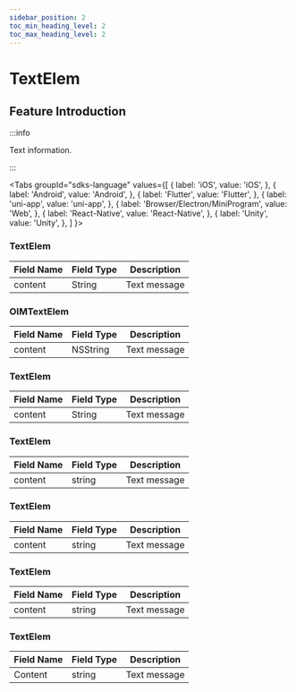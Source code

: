 ```yaml
---
sidebar_position: 2
toc_min_heading_level: 2
toc_max_heading_level: 2
---
```


# TextElem

## Feature Introduction

:::info

Text information.

:::

<Tabs
groupId="sdks-language"
values={[
{ label: 'iOS', value: 'iOS', },
{ label: 'Android', value: 'Android', },
{ label: 'Flutter', value: 'Flutter', },
{ label: 'uni-app', value: 'uni-app', },
{ label: 'Browser/Electron/MiniProgram', value: 'Web', },
{ label: 'React-Native', value: 'React-Native', },
{ label: 'Unity', value: 'Unity', },
]
}>

<TabItem value="Flutter">

### TextElem

| Field Name | Field Type | Description |
| ---------- | ---------- | ----------- |
| content    | String     | Text message |

</TabItem>

<TabItem value="iOS">

### OIMTextElem

| Field Name | Field Type | Description |
| ---------- | ---------- | ----------- |
| content    | NSString   | Text message |

</TabItem>

<TabItem value="Android">

### TextElem

| Field Name | Field Type | Description |
| ---------- | ---------- | ----------- |
| content    | String     | Text message |

</TabItem>

<TabItem value="Web">

### TextElem

| Field Name | Field Type | Description |
| ---------- | ---------- | ----------- |
| content    | string     | Text message |

</TabItem>

<TabItem value="uni-app">

### TextElem

| Field Name | Field Type | Description |
| ---------- | ---------- | ----------- |
| content    | string     | Text message |

</TabItem>

<TabItem value="React-Native">

### TextElem

| Field Name | Field Type | Description |
| ---------- | ---------- | ----------- |
| content    | string     | Text message |

</TabItem>

<TabItem value="Unity">

### TextElem

| Field Name | Field Type | Description |
| ---------- | ---------- | ----------- |
| Content    | string     | Text message |

</TabItem>

</Tabs>